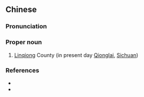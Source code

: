 {{also|临邛}}
==Chinese==
{{zh-forms|s=临邛}}

===Pronunciation===
{{zh-pron
|m=Línqióng
|cat=pn
}}

===Proper noun===
{{zh-proper noun}}

# {{lb|zh|archaic}} [[w:Qionglai|Linqiong]] County (in present day [[w:Qionglai|Qionglai]], [[Sichuan]])

===References===
* {{pedialite|邛崍市|lang=zh}}
* {{pedialite|Qionglai}}